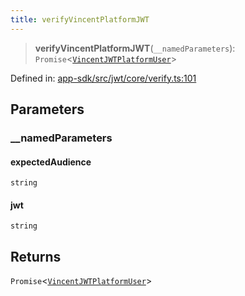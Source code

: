 ```yaml
---
title: verifyVincentPlatformJWT
---
```


> **verifyVincentPlatformJWT**(`__namedParameters`): `Promise`\<[`VincentJWTPlatformUser`](/api-reference/app-sdk/jwt/interfaces/VincentJWTPlatformUser)\>

Defined in: [app-sdk/src/jwt/core/verify.ts:101](https://github.com/LIT-Protocol/Vincent/blob/73da7c01d4eb076a0ff8650f85c7adf29f486588/packages/libs/app-sdk/src/jwt/core/verify.ts#L101)

## Parameters

### \_\_namedParameters

#### expectedAudience

`string`

#### jwt

`string`

## Returns

`Promise`\<[`VincentJWTPlatformUser`](/api-reference/app-sdk/jwt/interfaces/VincentJWTPlatformUser)\>
